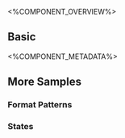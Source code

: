 
<%COMPONENT_OVERVIEW%>

## Basic
<Basic />

<%COMPONENT_METADATA%>


## More Samples

### Format Patterns
<FormatPatterns />

### States
<States />
